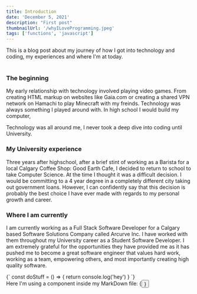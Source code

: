```yaml
---
title: Introduction
date: 'December 5, 2021'
description: "First post"
thumbnailUrl: '/whyILoveProgramming.jpeg'
tags: ['functions', 'javascript']
---
```


<div>
  This is a blog post about my journey of how I got into technology and coding, my experiences and where 
  I'm at today.
</div>

<br/>

### The beginning
My early relationship with technology involved playing video games. From creating HTML markup on websites like
Gaia.com or creating a shared VPN network on Hamachi to play Minecraft with my freinds. Technology was always something 
I played around with. In high school I would build my computer, 

Technology was all around me, I never took a deep dive into coding until University.

### My University experience
Three years after highschool, after a brief stint of working as a Barista for a local Calgary Coffee Shop: Good Earth Cafe, I decided to return to school 
to take Computer Science. At the time I thought it was a difficult decision. I would be committing
to a 4 year degree in a completely different city taking out government loans. However, I can confidently say that this decision is probably 
the best choice I have ever made with regards to my personal growth and career. 

### Where I am currently
I am currently working as a Full Stack Software Developer for a Calgary based Software Solutions Company called Arcurve Inc. I have worked with them throughout
my University career as a Student Software Developer. I am extremely grateful for the opportunities they have provided me as it has pushed me to become a great software engineer that
values hard work, working as a team, empowering others, and most importantly creating high quality software.

<SyntaxHighlighter language="javascript">
  {`
    const doStuff = () => {
      return console.log('hey')
    }
  `}
</SyntaxHighlighter>

<div>Here I'm using a component inside my MarkDown file: {<Button text={"Click me"}/>}</div>